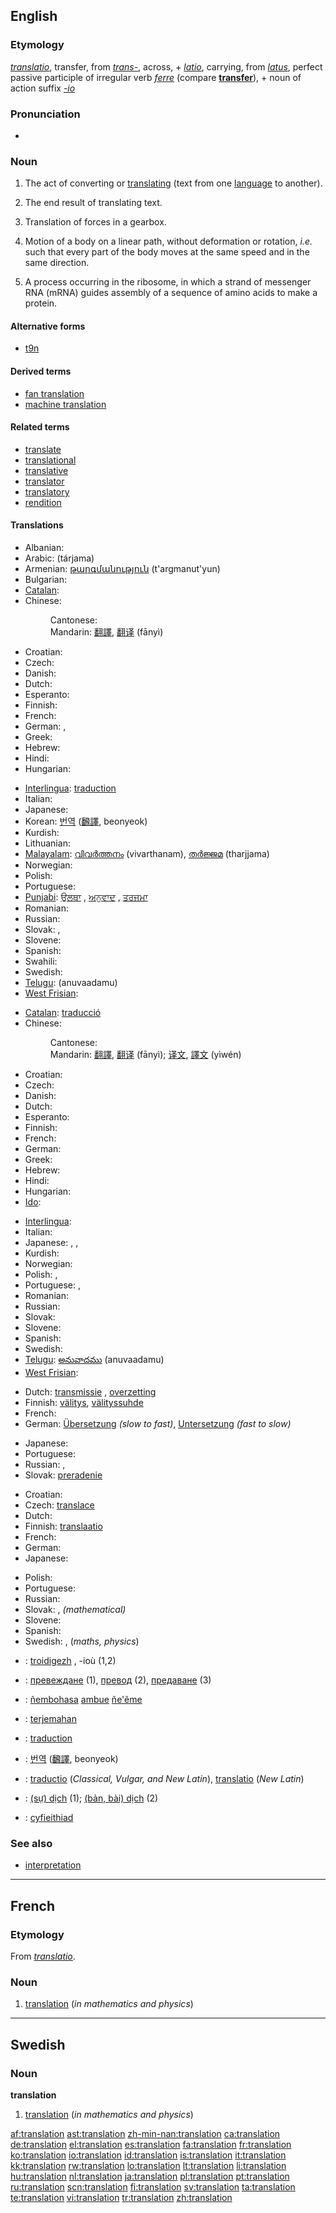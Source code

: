 {{selfref|See [[Wiktionary:Translations]] for the Wiktionary style guide for translations and [[Wiktionary:Interlanguage links]] too}}
==English==

===Etymology===
{{etyl|la}} ''[[translatio]]'', transfer, from ''[[trans-#Latin|trans-]]'', across, + ''[[latio]]'', carrying, from ''[[latus]]'', perfect passive participle of irregular verb ''[[ferre]]'' (compare '''[[transfer]]'''), + noun of action suffix ''[[-io]]''

===Pronunciation===
* {{audio|en-us-translation.ogg|Audio (US)}}

===Noun===
{{en-noun|s|-}}

# {{uncountable}} The act of converting or [[translate|translating]] (text from one [[language]] to another).
# {{countable}} The end result of translating text.
# {{physics}} Translation of forces in a gearbox.  <!--needs a proper definition-->
# {{countable}} {{context|mathematics|physics}} Motion of a body on a linear path, without deformation or rotation, ''i.e.'' such that every part of the body moves at the same speed and in the same direction.
# {{genetics}} A process occurring in the ribosome, in which a strand of messenger RNA (mRNA) guides assembly of a sequence of amino acids to make a protein.

====Alternative forms====
* {{italbrac|abbreviation}} [[t9n]]

====Derived terms====
* [[fan translation]]
* [[machine translation]]

====Related terms====
* [[translate]]
* [[translational]]
* [[translative]]
* [[translator]]
* [[translatory]]
* [[rendition]]

====Translations====
{{trans-top|act of translating between languages}}
* Albanian: {{t|sq|përkthim|xs=Albanian}}
* Arabic: {{Arab|[[ترجمة]]}} (tárjama) {{f}}
* Armenian: [[թարգմանություն]] (t'argmanut'yun)
* Bulgarian: {{t|bg|преводач|sc=Cyrl}}
* [[Catalan]]: {{t|ca|traducció|f}}
* Chinese:
*: Cantonese: {{tø|yue|翻譯|tr=faan1 jik6|sc=Hani|xs=Cantonese}}
*: Mandarin: [[翻譯]], [[翻译]] (fānyì)
* Croatian: {{t-|hr|prijevod|m|alt=prijévod}}
* Czech: {{t|cs|překládání|n}}
* Danish: {{t|da|oversættelse|c}}
* Dutch: {{t+|nl|vertaling|f}}
* Esperanto: {{t+|eo|traduko|xs=Esperanto}}
* Finnish: {{t-|fi|kääntäminen}}
* French: {{t+|fr|traduction|f}}
* German: {{t+|de|Übersetzung|f}}, {{t-|de|Übersetzen|n}}
* Greek: {{t+|el|μετάφραση|f|tr=metáfrasi|sc=Grek}}
* Hebrew: {{he-translation|תרגום|targúm}} {{m}}
* Hindi: {{t+|hi|अनुवाद|sc=Deva|xs=Hindi}}
* Hungarian: {{t+|hu|fordítás}}
{{trans-mid}}
* [[Interlingua]]: [[traduction]]
* Italian: {{t+|it|traduzione|f}}
* Japanese: {{t+|ja|翻訳|tr=ほんやく, hon'yaku|sc=Jpan}}
* Korean: [[번역]] ([[飜譯]], beonyeok)
* Kurdish: {{KUchar|[[وه‌رگێڕ]]}}
* Lithuanian: {{t+|lt|vertimas|m|xs=Lithuanian}}
* [[Malayalam]]: [[വിവര്‍ത്തനം]] (vivarthanam), [[തര്‍ജ്ജമ]] (tharjjama)
* Norwegian: {{t+|no|oversettelse|m}}
* Polish: {{t+|pl|tłumaczenie|n}}
* Portuguese: {{t+|pt|tradução|f}}
* [[Punjabi]]: [[ਉਲਥਾ]] {{m}}, [[ਅਨੁਵਾਦ]] {{m}}, [[ਤਰਜਮਾ]] {{m}}
* Romanian: {{t-|ro|traducere|f}}
* Russian: {{t+|ru|перевод|m|tr=perevód|sc=Cyrl}}
* Slovak: {{t|sk|preklad|m}}, {{t|sk|prekladanie|n}}
* Slovene: {{t|sl|prevajanje|n}}
* Spanish: {{t+|es|traducción|f}}
* Swahili: {{t|sw|tafsiri|xs=Swahili}}
* Swedish: {{t+|sv|översättning|c}}
* [[Telugu]]: {{t+|te|అనువాదము|sc=Telu}} (anuvaadamu)
* [[West Frisian]]: {{t+|fy|oersetting|c|xs=West Frisian}}
{{trans-bottom}}

{{trans-top|result of translating between languages}}
* [[Catalan]]: [[traducció]] {{f}}
* Chinese:
*: Cantonese: {{tø|yue|翻譯|tr=faan1 jik6|sc=Hani|xs=Cantonese}}
*: Mandarin: [[翻譯]], [[翻译]] (fānyì); [[译文]], [[譯文]] (yìwén)
* Croatian: {{t-|hr|prijevod|m|alt=prijévod}}
* Czech: {{t+|cs|překlad|m}}
* Danish: {{t|da|oversættelse|c}}
* Dutch: {{t+|nl|vertaling|f}}
* Esperanto: {{t+|eo|traduko|xs=Esperanto}}
* Finnish: {{t+|fi|käännös}}
* French: {{t+|fr|traduction|f}}
* German: {{t+|de|Übersetzung|f}}
* Greek: {{t+|el|μετάφραση|f|tr=metáfrasi|sc=Grek}}
* Hebrew: {{he-translation|תרגום|targúm}} {{m}}
* Hindi: {{t+|hi|अनुवाद|sc=Deva|xs=Hindi}}
* Hungarian: {{t+|hu|fordítás}}
* [[Ido]]: {{t-|io|traduko|xs=Ido}}
{{trans-mid}}
* [[Interlingua]]: {{t-|ia|traduction|xs=Interlingua}}
* Italian: {{t+|it|traduzione|f}}
* Japanese: {{t+|ja|訳|tr=[[やく]], [[yaku]]|sc=Jpan}}, {{t|ja|訳文|tr=[[やくぶん]], yakubun|sc=Jpan}}, {{t+|ja|翻訳|tr=[[ほんやく]], hon'yaku|sc=Jpan}}
* Kurdish: {{KUchar|[[وه‌رگێڕ]]}}
* Norwegian: {{t+|no|oversettelse|m}}
* Polish: {{t+|pl|tłumaczenie|n}}, {{t|pl|przekład|m}}
* Portuguese: {{t+|pt|tradução|f}}, {{t|pt|obra traduzida|f}}
* Romanian: {{t-|ro|traducere|f}}
* Russian: {{t+|ru|перевод|m|tr=perevód|sc=Cyrl}}
* Slovak: {{t|sk|preklad|m}}
* Slovene: {{t+|sl|prevod|m}}
* Spanish: {{t+|es|traducción|f}}
* Swedish: {{t+|sv|översättning|c}}
* [[Telugu]]: [[అనువాదము]] (anuvaadamu)
* [[West Frisian]]: {{t+|fy|oersetting|c|xs=West Frisian}}
{{trans-bottom}}

{{trans-top|of forces in a gearbox}}
* Dutch: [[transmissie]] {{f}}, [[overzetting]] {{f}}
* Finnish: [[välitys]], [[välityssuhde]]
* French: {{t+|fr|transmission|f}}
* German: [[Übersetzung]] {{f}} ''(slow to fast)'', [[Untersetzung]] {{f}} ''(fast to slow)''
{{trans-mid}}
* Japanese: {{t|ja|伝達|tr=[[でんたつ]], [[dentatsu]]|sc=Jpan}}
* Portuguese: {{t+|pt|transmissão|f}}
* Russian: {{t+|ru|переключение|n|sc=Cyrl}}, {{t+|ru|перевод|m|sc=Cyrl}}
* Slovak: [[preradenie]] {{n}}
{{trans-bottom}}

{{trans-top|motion without deformation or rotation}}
* Croatian: {{t|hr|translacija|f|alt=translácija}}
* Czech: [[translace]] {{f}}
* Dutch: {{t-|nl|translatie|f}}
* Finnish: [[translaatio]]
* French: {{t+|fr|translation|f}}
* German: {{t+|de|Translation|f}}
* Japanese: {{t|ja|平行移動|tr=heikōidō|sc=Jpan}}
{{trans-mid}}
* Polish: {{t|pl|przesunięcie|n}}
* Portuguese: {{t+|pt|translação|f}}
* Russian: {{t|ru|трансляция|f|tr=transljátsija|sc=Cyrl}}
* Slovak: {{t|sk|posunutie|n}}, {{t|sk|translácia|f}} ''(mathematical)''
* Slovene: {{t|sl|translacija|f}}
* Spanish: {{t|es|traslación|f}}
* Swedish: {{t+|sv|förflyttning|c}}, {{t+|sv|translation|c}} (''maths, physics'')
{{trans-bottom}}

{{checktrans-top}}
<!--Remove this section once all of the translations below have been moved into the tables above.-->
* {{ttbc|Breton}}: [[troidigezh]] {{f}}, -ioù {{p}} (1,2)
* {{ttbc|Bulgarian}}: [[превеждане]] {{n}} (1), [[превод]] {{m}} (2), [[предаване]] {{n}} (3)
* {{ttbc|Guarani}}: [[ñembohasa]] [[ambue]] [[ñe'ẽ]]me
* {{ttbc|Indonesian}}: [[terjemah|terjemahan]]
* {{ttbc|Interlingua}}: [[traduction]]
* {{ttbc|Korean}}: [[번역]] ([[飜譯]], beonyeok)
* {{ttbc|Latin}}: [[traductio]] (''Classical, Vulgar, and New Latin''), [[translatio]] (''New Latin'')
* {{ttbc|Vietnamese}}: [[dịch|(sự) dịch]] (1); [[dịch|(bản, bài) dịch]] (2)
* {{ttbc|Welsh}}: [[cyfieithiad]] {{m}}
{{checktrans-bottom}}

===See also===
* [[interpretation]]

----

==French==

===Etymology===
From {{etyl|la}} ''[[translatio]]''.

===Noun===
{{fr-noun|f}}

# [[#English|translation]] (''in mathematics and physics'')

----

==Swedish==

===Noun===
{{sv-noun-reg-er}}
'''translation''' {{c}}

# [[#English|translation]] (''in mathematics and physics'')

[[af:translation]]
[[ast:translation]]
[[zh-min-nan:translation]]
[[ca:translation]]
[[de:translation]]
[[el:translation]]
[[es:translation]]
[[fa:translation]]
[[fr:translation]]
[[ko:translation]]
[[io:translation]]
[[id:translation]]
[[is:translation]]
[[it:translation]]
[[kk:translation]]
[[rw:translation]]
[[lo:translation]]
[[lt:translation]]
[[li:translation]]
[[hu:translation]]
[[nl:translation]]
[[ja:translation]]
[[pl:translation]]
[[pt:translation]]
[[ru:translation]]
[[scn:translation]]
[[fi:translation]]
[[sv:translation]]
[[ta:translation]]
[[te:translation]]
[[vi:translation]]
[[tr:translation]]
[[zh:translation]]